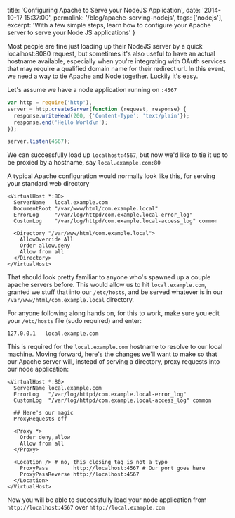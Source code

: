   title: 'Configuring Apache to Serve your NodeJS Application',
  date: '2014-10-17 15:37:00',
  permalink: '/blog/apache-serving-nodejs',
  tags: ['nodejs'],
  excerpt: 'With a few simple steps, learn how to configure your Apache server to serve your Node JS applications'
}

Most people are fine just loading up their NodeJS server by a quick localhost:8080 request, but sometimes it's also useful to have an actual hostname available, especially when you're integrating with OAuth services that may require a qualified domain name for their redirect url. In this event, we need a way to tie Apache and Node together. Luckily it's easy.

Let's assume we have a node application running on `:4567`
```js
var http = require('http'),
server = http.createServer(function (request, response) {
  response.writeHead(200, {'Content-Type': 'text/plain'});
  response.end('Hello World\n');
});

server.listen(4567);
```

We can successfully load up `localhost:4567`, but now we'd like to tie it up to be proxied by a hostname, say `local.example.com:80`

A typical Apache configuration would normally look like this, for serving your standard web directory
```
<VirtualHost *:80>
  ServerName   local.example.com
  DocumentRoot "/var/www/html/com.example.local"
  ErrorLog     "/var/log/httpd/com.example.local-error_log"
  CustomLog    "/var/log/httpd/com.example.local-access_log" common

  <Directory "/var/www/html/com.example.local">
    AllowOverride All
    Order allow,deny
    Allow from all
  </Directory>
</VirtualHost>
```

That should look pretty familiar to anyone who's spawned up a couple apache servers before. This would allow us to hit `local.example.com`, granted we stuff that into our `/etc/hosts`, and be served whatever is in our `/var/www/html/com.example.local` directory.

For anyone following along hands on, for this to work, make sure you edit your `/etc/hosts` file (sudo required) and enter:

```
127.0.0.1   local.example.com
```

This is required for the `local.example.com` hostname to resolve to our local machine. Moving forward, here's the changes we'll want to make so that our Apache server will, instead of serving a directory, proxy requests into our node application:

```
<VirtualHost *:80>
  ServerName local.example.com
  ErrorLog   "/var/log/httpd/com.example.local-error_log"
  CustomLog  "/var/log/httpd/com.example.local-access_log" common

  ## Here's our magic
  ProxyRequests off

  <Proxy *>
    Order deny,allow
    Allow from all
  </Proxy>

  <Location /> # no, this closing tag is not a typo
    ProxyPass        http://localhost:4567 # Our port goes here
    ProxyPassReverse http://localhost:4567
  </Location>
</VirtualHost>
```

Now you will be able to successfully load your node application from `http://localhost:4567` over `http://local.example.com`
